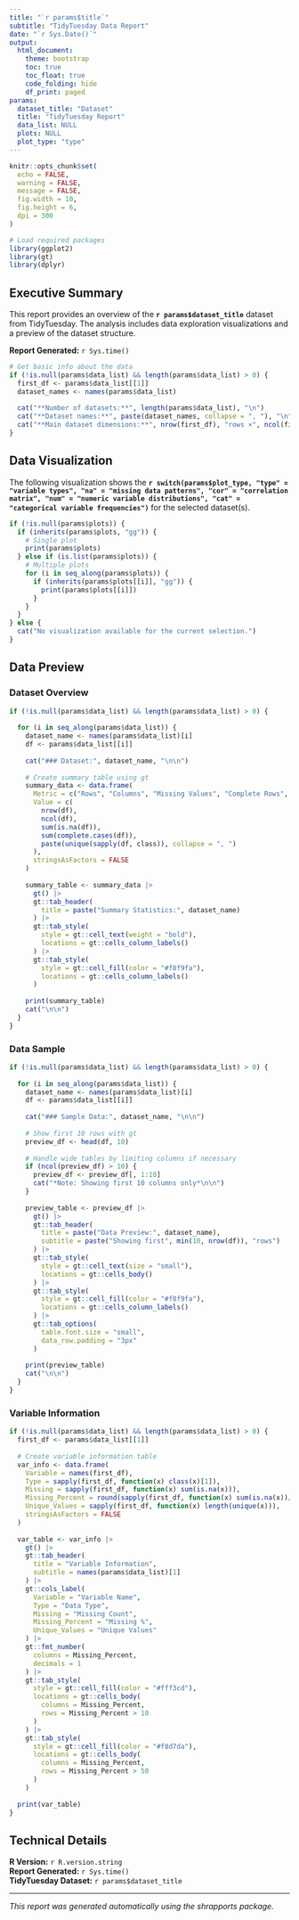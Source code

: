 ```yaml
---
title: "`r params$title`"
subtitle: "TidyTuesday Data Report"
date: "`r Sys.Date()`"
output:
  html_document:
    theme: bootstrap
    toc: true
    toc_float: true
    code_folding: hide
    df_print: paged
params:
  dataset_title: "Dataset"
  title: "TidyTuesday Report"
  data_list: NULL
  plots: NULL
  plot_type: "type"
---
```


```r
knitr::opts_chunk$set(
  echo = FALSE,
  warning = FALSE,
  message = FALSE,
  fig.width = 10,
  fig.height = 6,
  dpi = 300
)

# Load required packages
library(ggplot2)
library(gt)
library(dplyr)
```

## Executive Summary

This report provides an overview of the **`r params$dataset_title`** dataset from TidyTuesday. The analysis includes data exploration visualizations and a preview of the dataset structure.

**Report Generated:** `r Sys.time()`

```r
# Get basic info about the data
if (!is.null(params$data_list) && length(params$data_list) > 0) {
  first_df <- params$data_list[[1]]
  dataset_names <- names(params$data_list)
  
  cat("**Number of datasets:**", length(params$data_list), "\n")
  cat("**Dataset names:**", paste(dataset_names, collapse = ", "), "\n")
  cat("**Main dataset dimensions:**", nrow(first_df), "rows ×", ncol(first_df), "columns\n")
}
```

## Data Visualization

The following visualization shows the **`r switch(params$plot_type, "type" = "variable types", "na" = "missing data patterns", "cor" = "correlation matrix", "num" = "numeric variable distributions", "cat" = "categorical variable frequencies")`** for the selected dataset(s).

```r
if (!is.null(params$plots)) {
  if (inherits(params$plots, "gg")) {
    # Single plot
    print(params$plots)
  } else if (is.list(params$plots)) {
    # Multiple plots
    for (i in seq_along(params$plots)) {
      if (inherits(params$plots[[i]], "gg")) {
        print(params$plots[[i]])
      }
    }
  }
} else {
  cat("No visualization available for the current selection.")
}
```

## Data Preview

### Dataset Overview

```r
if (!is.null(params$data_list) && length(params$data_list) > 0) {
  
  for (i in seq_along(params$data_list)) {
    dataset_name <- names(params$data_list)[i]
    df <- params$data_list[[i]]
    
    cat("### Dataset:", dataset_name, "\n\n")
    
    # Create summary table using gt
    summary_data <- data.frame(
      Metric = c("Rows", "Columns", "Missing Values", "Complete Rows", "Data Types"),
      Value = c(
        nrow(df),
        ncol(df),
        sum(is.na(df)),
        sum(complete.cases(df)),
        paste(unique(sapply(df, class)), collapse = ", ")
      ),
      stringsAsFactors = FALSE
    )
    
    summary_table <- summary_data |>
      gt() |>
      gt::tab_header(
        title = paste("Summary Statistics:", dataset_name)
      ) |>
      gt::tab_style(
        style = gt::cell_text(weight = "bold"),
        locations = gt::cells_column_labels()
      ) |>
      gt::tab_style(
        style = gt::cell_fill(color = "#f8f9fa"),
        locations = gt::cells_column_labels()
      )
    
    print(summary_table)
    cat("\n\n")
  }
}
```

### Data Sample

```r
if (!is.null(params$data_list) && length(params$data_list) > 0) {
  
  for (i in seq_along(params$data_list)) {
    dataset_name <- names(params$data_list)[i]
    df <- params$data_list[[i]]
    
    cat("### Sample Data:", dataset_name, "\n\n")
    
    # Show first 10 rows with gt
    preview_df <- head(df, 10)
    
    # Handle wide tables by limiting columns if necessary
    if (ncol(preview_df) > 10) {
      preview_df <- preview_df[, 1:10]
      cat("*Note: Showing first 10 columns only*\n\n")
    }
    
    preview_table <- preview_df |>
      gt() |>
      gt::tab_header(
        title = paste("Data Preview:", dataset_name),
        subtitle = paste("Showing first", min(10, nrow(df)), "rows")
      ) |>
      gt::tab_style(
        style = gt::cell_text(size = "small"),
        locations = gt::cells_body()
      ) |>
      gt::tab_style(
        style = gt::cell_fill(color = "#f8f9fa"),
        locations = gt::cells_column_labels()
      ) |>
      gt::tab_options(
        table.font.size = "small",
        data_row.padding = "3px"
      )
    
    print(preview_table)
    cat("\n\n")
  }
}
```

### Variable Information

```r
if (!is.null(params$data_list) && length(params$data_list) > 0) {
  first_df <- params$data_list[[1]]
  
  # Create variable information table
  var_info <- data.frame(
    Variable = names(first_df),
    Type = sapply(first_df, function(x) class(x)[1]),
    Missing = sapply(first_df, function(x) sum(is.na(x))),
    Missing_Percent = round(sapply(first_df, function(x) sum(is.na(x))/length(x) * 100), 2),
    Unique_Values = sapply(first_df, function(x) length(unique(x))),
    stringsAsFactors = FALSE
  )
  
  var_table <- var_info |>
    gt() |>
    gt::tab_header(
      title = "Variable Information",
      subtitle = names(params$data_list)[1]
    ) |>
    gt::cols_label(
      Variable = "Variable Name",
      Type = "Data Type",
      Missing = "Missing Count",
      Missing_Percent = "Missing %",
      Unique_Values = "Unique Values"
    ) |>
    gt::fmt_number(
      columns = Missing_Percent,
      decimals = 1
    ) |>
    gt::tab_style(
      style = gt::cell_fill(color = "#fff3cd"),
      locations = gt::cells_body(
        columns = Missing_Percent,
        rows = Missing_Percent > 10
      )
    ) |>
    gt::tab_style(
      style = gt::cell_fill(color = "#f8d7da"),
      locations = gt::cells_body(
        columns = Missing_Percent,
        rows = Missing_Percent > 50
      )
    )
  
  print(var_table)
}
```

## Technical Details

**R Version:** `r R.version.string`  
**Report Generated:** `r Sys.time()`  
**TidyTuesday Dataset:** `r params$dataset_title`  

---

*This report was generated automatically using the shrapports package.*
